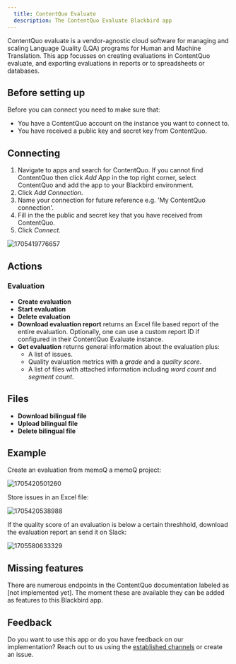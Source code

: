 ```yaml
---
  title: ContentQuo Evaluate
  description: The ContentQuo Evaluate Blackbird app
---
```


<LinkCard title="View on Github" target="_blank" href="https://github.com/bb-io/ContentQuo" icon="github" />

ContentQuo evaluate is a vendor-agnostic cloud software for managing and scaling Language Quality (LQA) programs for Human and Machine Translation. This app focusses on creating evaluations in ContentQuo evaluate, and exporting evaluations in reports or to spreadsheets or databases.

## Before setting up

Before you can connect you need to make sure that:

- You have a ContentQuo account on the instance you want to connect to.
- You have received a public key and secret key from ContentQuo.

## Connecting

1. Navigate to apps and search for ContentQuo. If you cannot find ContentQuo then click _Add App_ in the top right corner, select ContentQuo and add the app to your Blackbird environment.
2. Click _Add Connection_.
3. Name your connection for future reference e.g. 'My ContentQuo connection'.
4. Fill in the the public and secret key that you have received from ContentQuo.
5. Click _Connect_.

![1705419776657](https://raw.githubusercontent.com/bb-io/ContentQuo/main/image/README/1705419776657.png)

## Actions

### Evaluation

- **Create evaluation**
- **Start evaluation**
- **Delete evaluation**
- **Download evaluation report** returns an Excel file based report of the entire evaluation. Optionally, one can use a custom report ID if configured in their ContentQuo Evaluate instance.
- **Get evaluation** returns general information about the evaluation plus:
  - A list of issues.
  - Quality evaluation metrics with a _grade_ and a _quality score_.
  - A list of files with attached information including _word count_ and _segment count_.

## Files

- **Download bilingual file**
- **Upload bilingual file**
- **Delete bilingual file**

## Example

Create an evaluation from memoQ a memoQ project:

![1705420501260](https://raw.githubusercontent.com/bb-io/ContentQuo/main/image/README/1705420501260.png)

Store issues in an Excel file:

![1705420538988](https://raw.githubusercontent.com/bb-io/ContentQuo/main/image/README/1705420538988.png)

If the quality score of an evaluation is below a certain threshhold, download the evaluation report an send it on Slack:

![1705580633329](https://raw.githubusercontent.com/bb-io/ContentQuo/main/image/README/1705580633329.png)

## Missing features

There are numerous endpoints in the ContentQuo documentation labeled as [not implemented yet]. The moment these are available they can be added as features to this Blackbird app.

## Feedback

Do you want to use this app or do you have feedback on our implementation? Reach out to us using the [established channels](https://www.blackbird.io/) or create an issue.

